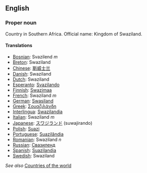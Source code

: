 ==English==

===Proper noun===

Country in Southern Africa. Official name: Kingdom of Swaziland.

====Translations====

*[[Bosnian]]: Svazilend ''m''
*[[Breton]]: Swaziland
*[[Chinese]]: [[斯威士兰]]
*[[Danish]]: Swaziland
*[[Dutch]]: Swaziland
*[[Esperanto]]: [[Svazilando]]
*[[Finnish]]: [[Swazimaa]]
*[[French]]: Swaziland ''m''
*[[German]]: [[Swasiland]]
*[[Greek]]: [[Σουαζιλάνδη]]
*[[Interlingua]]: [[Swazilandia]]
*[[Italian]]: Swaziland ''m''
*[[Japanese]]: [[スワジランド]] (suwajirando)
*[[Polish]]: [[Suazi]]
*[[Portuguese]]: [[Suazilândia]]
*[[Romanian]]: Swaziland ''n''
*[[Russian]]: [[Свазиленд]]
*[[Spanish]]: [[Suazilandia]]
*[[Swedish]]: Swaziland

''See also'' [[Countries of the world]]